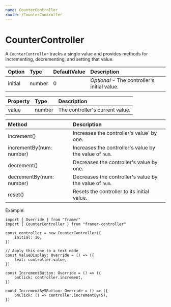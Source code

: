 ```yaml
---
name: CounterController
route: /CounterController
---
```


# CounterController

A `CounterController` tracks a single value and provides methods for incrementing, decrementing, and setting that value.

| Option  | Type   | DefaultValue | Description                                  |
| :------ | :----- | :----------- | :------------------------------------------- |
| initial | number | 0            | _Optional_ - The controller's initial value. |

| Property | Type   | Description                     |
| :------- | :----- | :------------------------------ |
| value    | number | The controller's current value. |

| Method                   | Description                                             |
| :----------------------- | :------------------------------------------------------ |
| increment()              | Increases the controller's value` by one.               |
| incrementBy(num: number) | Increases the controller's value by the value of `num`. |
| decrement()              | Decreases the controller's value by one.                |
| decrementBy(num: number) | Decreases the controller's value by the value of `num`. |
| reset()                  | Resets the controller to its initial value.             |

Example:

```tsx
import { Override } from "framer"
import { CounterController } from "framer-controller"

const controller = new CounterController({
	initial: 10,
})

// Apply this one to a text node
const ValueDisplay: Override = () => ({
	text: controller.value,
})

const IncrementButton: Override = () => ({
	onClick: controller.increment,
})

const IncrementBy5Button: Override = () => ({
	onClick: () => controller.incrementBy(5),
})
```
